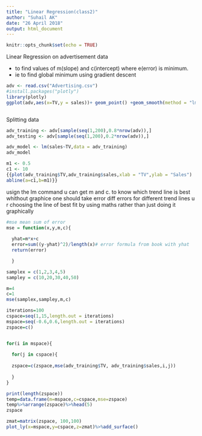 ---
title: "Linear Regression(class2)"
author: "Suhail AK"
date: "26 April 2018"
output: html_document
---

```{r setup, include=FALSE}
knitr::opts_chunk$set(echo = TRUE)
```

Linear Regression on advertisement data

- to find values of m(slope) and c(intercept) where e(error) is minimum.
- ie to find global minimum using gradient descent

```{r}
adv <- read.csv("Advertising.csv")
#install.packages("plotly")
library(plotly)
ggplot(adv,aes(x=TV,y = sales))+ geom_point() +geom_smooth(method = "lm")



```

Splitting data

```{r}

adv_training <- adv[sample(seq(1,200),0.8*nrow(adv)),]
adv_testing <- adv[sample(seq(1,200),0.2*nrow(adv)),]

adv_model <- lm(sales~TV,data = adv_training)
adv_model

```


```{r}
m1 <- 0.5
c1 <- 10
{{plot(adv_training$TV,adv_training$sales,xlab = "TV",ylab = "Sales")
abline(a=c1,b=m1)}}


```



usign the lm command u can get m and c.
to know which trend line is best whithout graphice one should take error
diff errors for different trend lines 
u r choosing the line of best fit by using maths rather than just doing it graphically

```{r}
#mse mean sum of error
mse = function(x,y,m,c){
  
  yhat=m*x+c
  error=sum((y-yhat)^2)/length(x)# error formula from book with yhat 
  return(error)

  }

samplex = c(1,2,3,4,5)
sampley = c(10,20,30,40,50)

m=4
c=1
mse(samplex,sampley,m,c)

iterations=100
cspace=seq(1,15,length.out = iterations)
mspace=seq(-0.6,0.6,length.out = iterations)
zspace=c()


for(i in mspace){
  
  for(j in cspace){
    
  zspace=c(zspace,mse(adv_training$TV, adv_training$sales,i,j))
    
  }
}

print(length(zspace))
temp=data.frame(m=mspace,c=cspace,mse=zspace)
temp%>%arrange(zspace)%>%head(5)
zspace

zmat=matrix(zspace, 100,100)
plot_ly(x=mspace,y=cspace,z=zmat)%>%add_surface()

```


















